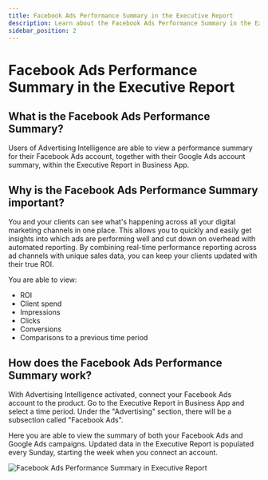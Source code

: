 ```yaml
---
title: Facebook Ads Performance Summary in the Executive Report
description: Learn about the Facebook Ads Performance Summary in the Executive Report and how it helps track ad performance.
sidebar_position: 2
---
```


# Facebook Ads Performance Summary in the Executive Report

## What is the Facebook Ads Performance Summary?

Users of Advertising Intelligence are able to view a performance summary for their Facebook Ads account, together with their Google Ads account summary, within the Executive Report in Business App.

## Why is the Facebook Ads Performance Summary important?

You and your clients can see what's happening across all your digital marketing channels in one place. This allows you to quickly and easily get insights into which ads are performing well and cut down on overhead with automated reporting. By combining real-time performance reporting across ad channels with unique sales data, you can keep your clients updated with their true ROI.

You are able to view:

- ROI
- Client spend
- Impressions
- Clicks
- Conversions
- Comparisons to a previous time period

## How does the Facebook Ads Performance Summary work?

With Advertising Intelligence activated, connect your Facebook Ads account to the product. Go to the Executive Report in Business App and select a time period. Under the "Advertising" section, there will be a subsection called "Facebook Ads".

Here you are able to view the summary of both your Facebook Ads and Google Ads campaigns. Updated data in the Executive Report is populated every Sunday, starting the week when you connect an account.

![Facebook Ads Performance Summary in Executive Report](./img/facebook-ads-performance.jpg)